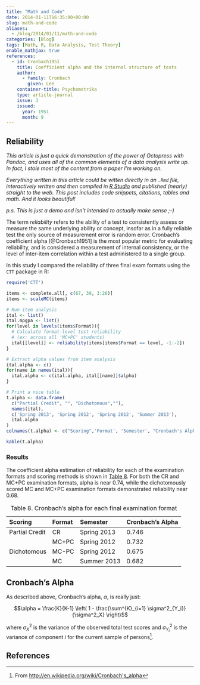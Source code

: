 ```yaml
---
title: "Math and Code"
date: 2014-01-11T16:35:00+00:00
slug: math-and-code
aliases:
  - /blog/2014/01/11/math-and-code
categories: [Blog]
tags: [Math, R, Data Analysis, Test Theory]
enable_mathjax: true
references:
  - id: Cronbach1951
    title: Coefficient alpha and the internal structure of tests
    author:
      - family: Cronbach
        given: Lee
    container-title: Psychometrika
    type: article-journal
    issue: 3
    issued:
      year: 1951
      month: 9
---
```


## Reliability

*This article is just a quick demonstration of the power of Octopress with Pandoc, and uses all of the common elements of a data analysis write up. In fact, I stole most of the content from a paper I'm working on.*

*Everything written in this article could be witten directly in an `.Rmd` file, interactively written and then compiled in [R Studio](http://rstudio.org) and published (nearly) straight to the web. This post includes code snippets, citations, tables and math. And it looks beautiful!*

*p.s. This is just a demo and isn't intended to actually make sense ;-)*

The term *reliability* refers to the ability of a test to consistently assess or measure the same underlying ability or concept, insofar as in a fully reliable test the only source of measurement error is random error.
Cronbach's coefficient alpha [@Cronbach1951] is the most popular metric for evaluating reliability, and is considered a measurement of internal consistency, or the level of inter-item correlation within a test administered to a single group.

In this study I compared the reliability of three final exam formats using the `CTT` package in R:

```r
require('CTT')

items <- complete.all[, c(67, 39, 3:26)]
items <- scaleMC(items)

# Run item analysis
ital <- list()
ital.mpgpa <- list()
for(level in levels(items$Format)){
  # Calculate format-level test reliability 
  # (ex: across all 'MC+PC' students)
  ital[[level]] <- reliability(items[items$Format == level, -1:-2])
}

# Extract alpha values from item analysis
ital.alpha <- c()
for(name in names(ital)){
  ital.alpha <- c(ital.alpha, ital[[name]]$alpha)
}

# Print a nice table
t.alpha <- data.frame(
  c("Partial Credit", "", "Dichotomous",""),
  names(ital),
  c('Spring 2013', 'Spring 2012', 'Spring 2012', 'Summer 2013'), 
  ital.alpha
)
colnames(t.alpha) <- c("Scoring",'Format', 'Semester', "Cronbach's Alpha")

kable(t.alpha)
```

### Results

The coefficient alpha estimation of reliability for each of the examination formats and scoring methods is shown in [Table 8](#t.cronbach).
For both the CR and MC+PC examination formats, alpha is near 0.74, while the dichotomously scored MC and MC+PC examination formats demonstrated reliability near 0.68.

|Scoring         |Format  |Semester     |Cronbach's Alpha  |
|:---------------|:-------|:------------|:-----------------|
|Partial Credit  |CR      |Spring 2013  |0.746             |
|                |MC+PC   |Spring 2012  |0.732             |
|Dichotomous     |MC-PC   |Spring 2012  |0.675             |
|                |MC      |Summer 2013  |0.682             |

Table: Table 8. Cronbach's alpha for each final examination format
<a id="t.cronbach"></a>


## Cronbach's Alpha

As described above, Cronbach's alpha, $\alpha$, is really just:

$$\alpha = \frac{K}{K-1} \left( 1 - \frac{\sum^{K}_{i=1} \sigma^2_{Y_i}}{\sigma^2_X} \right)$$

where $\sigma^2_X$ is the variance of the observed total test scores and $\sigma^2_{Y_i}$ is the variance of component $i$ for the current sample of persons[^1].

[^1]: From <http://en.wikipedia.org/wiki/Cronbach's_alpha>

## References
